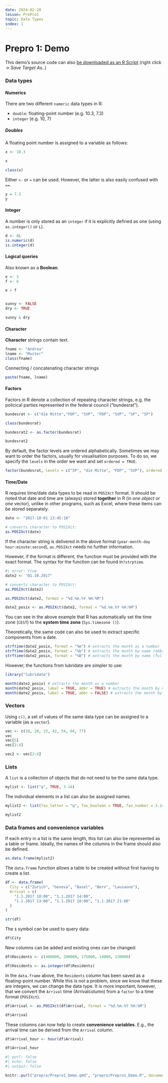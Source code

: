 ```yaml
---
date: 2024-02-20
lesson: PrePro1
topic: Data Types
index: 1
---
```


# Prepro 1: Demo

This demo's source code can also [be downloaded as an R Script](Prepro1_Demo.R) (right click → *Save Target As..*)

### Data types

#### Numerics

There are two different `numeric` data types in R:

- `double`: floating-point number (e.g. 10.3, 7.3)
- `integer` (e.g. 10, 7)

##### Doubles

A floating point number is assigned to a variable as follows:

```r
x <- 10.3

x

class(x)
```

Either `<-` or `=` can be used. However, the latter is also easily confused with `==`.

```r
y = 7.3
y
```


#### Integer

A number is only stored as an `integer` if it is explicitly defined as one (using `as.integer()` or `L`).

```r

d <- 8L
is.numeric(d)
is.integer(d)
```



#### Logical queries

Also known as a **Boolean**.

```r
e <- 3
f <- 6

e > f


sunny <- FALSE
dry <- TRUE

sunny & dry

```

#### Character

**Character** strings contain text.

```r
fname <- "Andrea"
lname <- "Muster"
class(fname)
```

Connecting / concatenating character strings

```r
paste(fname, lname)
```

#### Factors

Factors in R denote a collection of repeating character strings, e.g. the policical parties represented in the federal council ("bundesrat").

```r

bundesrat <- c("die Mitte","FDP", "SVP", "FDP", "SVP", "SP", "SP")

class(bundesrat)

bundesrat2 <- as.factor(bundesrat)

bundesrat2
```

By default, the factor levels are ordered alphabetically. Sometimes we may want to order the factors, usually for visualisation purposes. To do so, we specify the `levels` in the order we want and set `ordered = TRUE`.

```r
factor(bundesrat, levels = c("SP", "die Mitte", "FDP", "SVP"), ordered = TRUE)
```

#### Time/Date

R requires time/date data types to be read in `POSIXct` format. It should be noted that date and time are (always) stored **together** in R (in *one object* or *one* vector), unlike in other programs, such as Excel, where these items can be stored separately.

```r
date <- "2017-10-01 13:45:10"

# converts character to POSIXct:
as.POSIXct(date)
```

If the character string is delivered in the above format (`year-month-day hour:minute:second`), `as.POSIXct` needs no further information.

However, if the format is different, the function must be provided with the exact format. The  syntax for the function can be found in`?strptime`.

```r
#| error: true
date2 <- "01.10.2017"

# converts character to POSIXct:
as.POSIXct(date2)

as.POSIXct(date2, format = "%d.%m.%Y %H:%M")

date2_posix <- as.POSIXct(date2, format = "%d.%m.%Y %H:%M")
```

You can see in the above example that R has automatically set the time zone (`CEST`) to the **system time zone** (`Sys.timezone ()`).

Theoretically, the same code can also be used to extract specific components from a date.

```r
strftime(date2_posix, format = "%m") # extracts the month as a number
strftime(date2_posix, format = "%b") # extracts the month by name (abbreviated)
strftime(date2_posix, format = "%B") # extracts the month by name (full)
```

However, the functions from lubridate are simpler to use:

```r
library("lubridate")

month(date2_posix) # extracts the month as a number
month(date2_posix, label = TRUE, abbr = TRUE) # extracts the month by name (abbreviated)
month(date2_posix, label = TRUE, abbr = FALSE) # extracts the month by name (full)
```

### Vectors

Using `c()`, a set of values of the same data type can be assigned to a variable (as a `vector`).

```r
vec <- c(10, 20, 33, 42, 54, 66, 77)
vec
vec[5]
vec[2:4]

vec2 <- vec[2:4]
```

### Lists

A `list` is a collection of objects that do not need to be the same data type.

```r
mylist <- list("q", TRUE, 3.14)
```

The individual elements in a list can also be assigned names.

```r
mylist2 <- list(fav_letter = "q", fav_boolean = TRUE, fav_number = 3.14)

mylist2
```

### Data frames and convenience variables

If each entry in a list is the same length, this list can also be represented as a table or frame. Ideally, the names of the columns in the frame should also be defined.

```r
as.data.frame(mylist2)
```

The `data.frame` function allows a table to be created without first having to create a list.

```r
df <- data.frame(
  City = c("Zurich", "Geneva", "Basel", "Bern", "Lausanne"),
  Arrival = c(
    "1.1.2017 10:00", "1.1.2017 14:00",
    "1.1.2017 13:00", "1.1.2017 18:00", "1.1.2017 21:00"
  )
)

str(df)
```

The `$` symbol can be used to query data:

```r
df$City
```

New columns can be added and existing ones can be changed:

```r
df$Residents <- c(400000, 200000, 175000, 14000, 130000)

df$Residents <- as.integer(df$Residents)
```

In the `data.frame` above, the `Residents` column has been saved as a floating-point number. While this is not a problem, since we know that these are integers, we can change the data type. It is more important, however, that we convert the `Arrival` time (Arrivalcolumn) from a `factor` to a time format (`POSIXct`).

```r
df$Arrival <- as.POSIXct(df$Arrival, format = "%d.%m.%Y %H:%M")

df$Arrival
```

These columns can now help to create **convenience variables**. E.g., the arrival time can be derived from the `Arrival` column.

```r
df$Arrival_hour <- hour(df$Arrival)

df$Arrival_hour
```


```r
#| purl: false
#| echo: false
#| output: false

knitr::purl("prepro/Prepro1_Demo.qmd", "prepro/Prepro1_Demo.R", documentation = 0)
```
